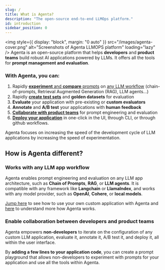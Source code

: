 ```yaml
---
slug: /
title: What is Agenta?
description: "The open-source end-to-end LLMOps platform."
id: introduction
sidebar_position: 0
---
```


<img
  style={{ display: "block", margin: "0 auto" }}
  src="/images/agenta-cover.png"
  alt="Screenshots of Agenta LLMOPS platform"
  loading="lazy"
/>
Agenta is an open-source platform that helps **developers** and **product teams**
build robust AI applications powered by LLMs. It offers all the tools for **prompt
management and evaluation**.

### With Agenta, you can:

1. Rapidly [**experiment** and **compare** prompts](/prompt-management/overview) on [any LLM workflow](/prompt-management/creating-a-custom-template) (chain-of-prompts, Retrieval Augmented Generation (RAG), LLM agents...)
2. Rapidly [**create test sets**](/evaluation/create-test-sets) and **golden datasets** for evaluation
3. **Evaluate** your application with pre-existing or **custom evaluators**
4. **Annotate** and **A/B test** your applications with **human feedback**
5. [**Collaborate with product teams**](/misc/team_management) for prompt engineering and evaluation
6. [**Deploy your application**](/concepts/concepts#environments) in one-click in the UI, through CLI, or through github workflows.

Agenta focuses on increasing the speed of the development cycle of LLM applications by increasing the speed of experimentation.

## How is Agenta different?

### Works with any LLM app workflow

Agenta enables prompt engineering and evaluation on any LLM app architecture, such as **Chain of Prompts**, **RAG**, or **LLM agents**. It is compatible with any framework like **Langchain** or **LlamaIndex**, and works with any model provider, such as **OpenAI**, **Cohere**, or **local models**.

[Jump here](/prompt-management/creating-a-custom-template) to see how to use your own custom application with Agenta and [here](/concepts/architecture) to understand more how Agenta works.

### Enable collaboration between developers and product teams

Agenta empowers **non-developers** to iterate on the configuration of any custom LLM application, evaluate it, annotate it, A/B test it, and deploy it, all within the user interface.

By **adding a few lines to your application code**, you can create a prompt playground that allows non-developers to experiment with prompts for your application and use all the tools within Agenta.
